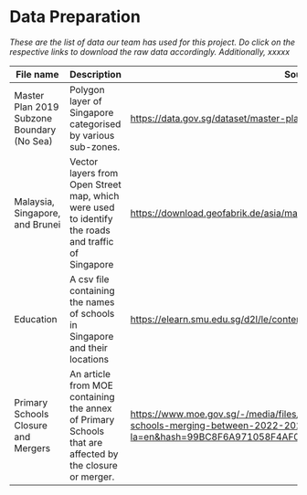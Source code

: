 # Data Preparation

*These are the list of data our team has used for this project. Do click on the respective links to download the raw data accordingly. Additionally, xxxxx*

| File name                                  | Description                                                                                             | Source                                                                                                                                                                                                                                                                                                                             |
|--------------------------------------------|---------------------------------------------------------------------------------------------------------|------------------------------------------------------------------------------------------------------------------------------------------------------------------------------------------------------------------------------------------------------------------------------------------------------------------------------------|
| Master Plan 2019 Subzone Boundary (No Sea) | Polygon layer of Singapore categorised by various sub-zones.                                            | <https://data.gov.sg/dataset/master-plan-2019-subzone-boundary-no-sea>                                                                                                                                                                                                                                                             |
| Malaysia, Singapore, and Brunei            | Vector layers from Open Street map, which were used to identify the roads and traffic of Singapore      | <https://download.geofabrik.de/asia/malaysia-singapore-brunei.html>                                                                                                                                                                                                                                                                |
| Education                                  | A csv file containing the names of schools in Singapore and their locations                             | <https://elearn.smu.edu.sg/d2l/le/content/328735/viewContent/2047886/View>                                                                                                                                                                                                                                                         |
| Primary Schools Closure and Mergers        | An article from MOE containing the annex of Primary Schools that are affected by the closure or merger. | [https://www.moe.gov.sg/-/media/files/news/press/2022/annex---names-of-schools-merging-between-2022-2025.ashx?la=en&hash=99BC8F6A971058F4AF09F1DEB1A16A1F0D9AB195](https://www.moe.gov.sg/-/media/files/news/press/2022/annex—names-of-schools-merging-between-2022-2025.ashx?la=en&hash=99BC8F6A971058F4AF09F1DEB1A16A1F0D9AB195) |
